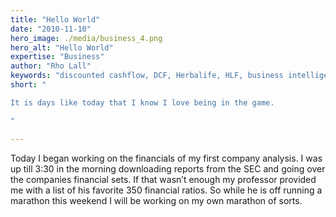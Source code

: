 ```yaml
---
title: "Hello World"
date: "2010-11-10"
hero_image: ./media/business_4.png
hero_alt: "Hello World"
expertise: "Business"
author: "Rho Lall"
keywords: "discounted cashflow, DCF, Herbalife, HLF, business intelligence reporting, data driven decision making, data driven marketing, data driven decisions, using data to make decisions"
short: "

It is days like today that I know I love being in the game.

"

---
```


Today I began working on the financials of my first company analysis. 
I was up till 3:30 in the morning downloading reports from the SEC and going over the companies financial sets. 
If that wasn’t enough my professor provided me with a list of his favorite 350 financial ratios. 
So while he is off running a marathon this weekend I will be working on my own marathon of sorts.